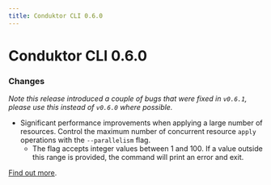 ```yaml
---
title: Conduktor CLI 0.6.0
---
```


# Conduktor CLI 0.6.0

### Changes

*Note this release introduced a couple of bugs that were fixed in `v0.6.1`, please use this instead of `v0.6.0` where possible.*

- Significant performance improvements when applying a large number of resources. Control the maximum number of concurrent resource `apply` operations with the `--parallelism` flag.
  - The flag accepts integer values between 1 and 100. If a value outside this range is provided, the command will print an error and exit.

[Find out more](https://github.com/conduktor/ctl/releases/tag/v0.6.0).
